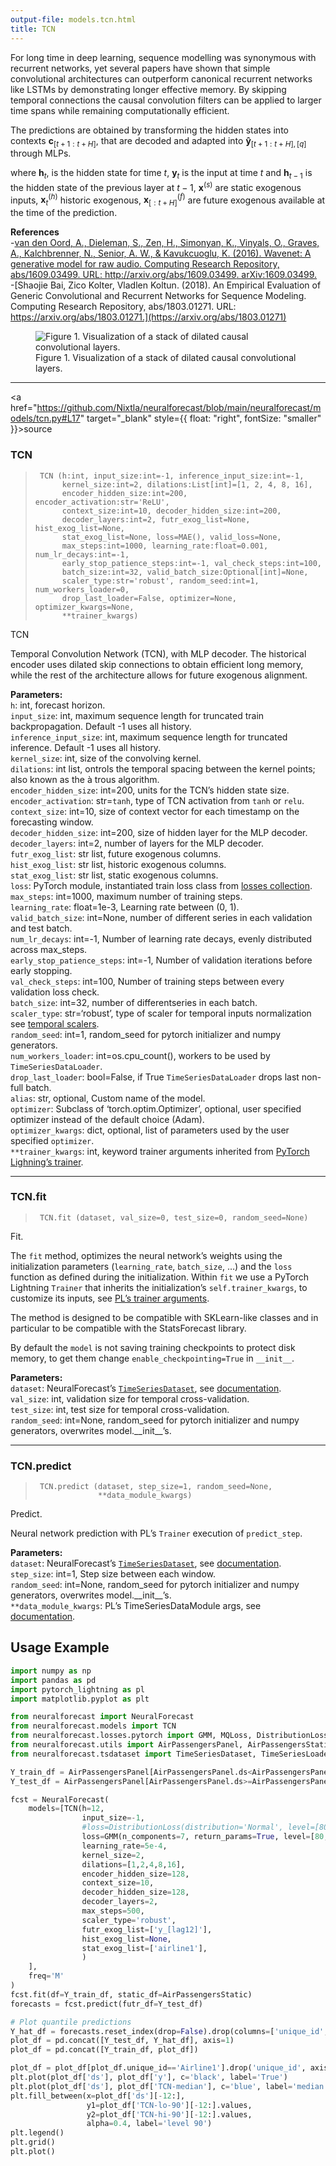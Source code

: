 ```yaml
---
output-file: models.tcn.html
title: TCN
---
```



For long time in deep learning, sequence modelling was synonymous with
recurrent networks, yet several papers have shown that simple
convolutional architectures can outperform canonical recurrent networks
like LSTMs by demonstrating longer effective memory. By skipping
temporal connections the causal convolution filters can be applied to
larger time spans while remaining computationally efficient.

The predictions are obtained by transforming the hidden states into
contexts $\mathbf{c}_{[t+1:t+H]}$, that are decoded and adapted into
$\mathbf{\hat{y}}_{[t+1:t+H],[q]}$ through MLPs.

where $\mathbf{h}_{t}$, is the hidden state for time $t$,
$\mathbf{y}_{t}$ is the input at time $t$ and $\mathbf{h}_{t-1}$ is the
hidden state of the previous layer at $t-1$, $\mathbf{x}^{(s)}$ are
static exogenous inputs, $\mathbf{x}^{(h)}_{t}$ historic exogenous,
$\mathbf{x}^{(f)}_{[:t+H]}$ are future exogenous available at the time
of the prediction.

**References**<br/> -[van den Oord, A., Dieleman, S., Zen, H., Simonyan,
K., Vinyals, O., Graves, A., Kalchbrenner, N., Senior, A. W., &
Kavukcuoglu, K. (2016). Wavenet: A generative model for raw audio.
Computing Research Repository, abs/1609.03499. URL:
http://arxiv.org/abs/1609.03499.
arXiv:1609.03499.](https://arxiv.org/abs/1609.03499)<br/> -[Shaojie Bai,
Zico Kolter, Vladlen Koltun. (2018). An Empirical Evaluation of Generic
Convolutional and Recurrent Networks for Sequence Modeling. Computing
Research Repository, abs/1803.01271. URL:
https://arxiv.org/abs/1803.01271.](https://arxiv.org/abs/1803.01271)<br/>

<figure>
<img src="imgs_models/tcn.png"
alt="Figure 1. Visualization of a stack of dilated causal convolutional layers." />
<figcaption aria-hidden="true">Figure 1. Visualization of a stack of
dilated causal convolutional layers.</figcaption>
</figure>

------------------------------------------------------------------------

<a
href="https://github.com/Nixtla/neuralforecast/blob/main/neuralforecast/models/tcn.py#L17"
target="_blank" style={{ float: "right", fontSize: "smaller" }}>source</a>

### TCN

> ``` text
>  TCN (h:int, input_size:int=-1, inference_input_size:int=-1,
>       kernel_size:int=2, dilations:List[int]=[1, 2, 4, 8, 16],
>       encoder_hidden_size:int=200, encoder_activation:str='ReLU',
>       context_size:int=10, decoder_hidden_size:int=200,
>       decoder_layers:int=2, futr_exog_list=None, hist_exog_list=None,
>       stat_exog_list=None, loss=MAE(), valid_loss=None,
>       max_steps:int=1000, learning_rate:float=0.001, num_lr_decays:int=-1,
>       early_stop_patience_steps:int=-1, val_check_steps:int=100,
>       batch_size:int=32, valid_batch_size:Optional[int]=None,
>       scaler_type:str='robust', random_seed:int=1, num_workers_loader=0,
>       drop_last_loader=False, optimizer=None, optimizer_kwargs=None,
>       **trainer_kwargs)
> ```

TCN

Temporal Convolution Network (TCN), with MLP decoder. The historical
encoder uses dilated skip connections to obtain efficient long memory,
while the rest of the architecture allows for future exogenous
alignment.

**Parameters:**<br/> `h`: int, forecast horizon.<br/> `input_size`: int,
maximum sequence length for truncated train backpropagation. Default -1
uses all history.<br/> `inference_input_size`: int, maximum sequence
length for truncated inference. Default -1 uses all history.<br/>
`kernel_size`: int, size of the convolving kernel.<br/> `dilations`: int
list, ontrols the temporal spacing between the kernel points; also known
as the à trous algorithm.<br/> `encoder_hidden_size`: int=200, units for
the TCN’s hidden state size.<br/> `encoder_activation`: str=`tanh`, type
of TCN activation from `tanh` or `relu`.<br/> `context_size`: int=10,
size of context vector for each timestamp on the forecasting window.<br/>
`decoder_hidden_size`: int=200, size of hidden layer for the MLP
decoder.<br/> `decoder_layers`: int=2, number of layers for the MLP
decoder.<br/> `futr_exog_list`: str list, future exogenous columns.<br/>
`hist_exog_list`: str list, historic exogenous columns.<br/>
`stat_exog_list`: str list, static exogenous columns.<br/> `loss`:
PyTorch module, instantiated train loss class from [losses
collection](https://nixtla.github.io/neuralforecast/losses.pytorch.html).<br/>
`max_steps`: int=1000, maximum number of training steps.<br/>
`learning_rate`: float=1e-3, Learning rate between (0, 1).<br/>
`valid_batch_size`: int=None, number of different series in each
validation and test batch.<br/> `num_lr_decays`: int=-1, Number of
learning rate decays, evenly distributed across max_steps.<br/>
`early_stop_patience_steps`: int=-1, Number of validation iterations
before early stopping.<br/> `val_check_steps`: int=100, Number of
training steps between every validation loss check.<br/> `batch_size`:
int=32, number of differentseries in each batch.<br/> `scaler_type`:
str=‘robust’, type of scaler for temporal inputs normalization see
[temporal
scalers](https://nixtla.github.io/neuralforecast/common.scalers.html).<br/>
`random_seed`: int=1, random_seed for pytorch initializer and numpy
generators.<br/> `num_workers_loader`: int=os.cpu_count(), workers to be
used by `TimeSeriesDataLoader`.<br/> `drop_last_loader`: bool=False, if
True `TimeSeriesDataLoader` drops last non-full batch.<br/> `alias`: str,
optional, Custom name of the model.<br/> `optimizer`: Subclass of
‘torch.optim.Optimizer’, optional, user specified optimizer instead of
the default choice (Adam).<br/> `optimizer_kwargs`: dict, optional, list
of parameters used by the user specified `optimizer`.<br/>
`**trainer_kwargs`: int, keyword trainer arguments inherited from
[PyTorch Lighning’s
trainer](https://pytorch-lightning.readthedocs.io/en/stable/api/pytorch_lightning.trainer.trainer.trainer.html?highlight=trainer).<br/>

------------------------------------------------------------------------

### TCN.fit

> ``` text
>  TCN.fit (dataset, val_size=0, test_size=0, random_seed=None)
> ```

Fit.

The `fit` method, optimizes the neural network’s weights using the
initialization parameters (`learning_rate`, `batch_size`, …) and the
`loss` function as defined during the initialization. Within `fit` we
use a PyTorch Lightning `Trainer` that inherits the initialization’s
`self.trainer_kwargs`, to customize its inputs, see [PL’s trainer
arguments](https://pytorch-lightning.readthedocs.io/en/stable/api/pytorch_lightning.trainer.trainer.trainer.html?highlight=trainer).

The method is designed to be compatible with SKLearn-like classes and in
particular to be compatible with the StatsForecast library.

By default the `model` is not saving training checkpoints to protect
disk memory, to get them change `enable_checkpointing=True` in
`__init__`.

**Parameters:**<br/> `dataset`: NeuralForecast’s
[`TimeSeriesDataset`](https://Nixtla.github.io/neuralforecast/tsdataset.html#timeseriesdataset),
see
[documentation](https://nixtla.github.io/neuralforecast/tsdataset.html).<br/>
`val_size`: int, validation size for temporal cross-validation.<br/>
`test_size`: int, test size for temporal cross-validation.<br/>
`random_seed`: int=None, random_seed for pytorch initializer and numpy
generators, overwrites model.\_\_init\_\_’s.<br/>

------------------------------------------------------------------------

### TCN.predict

> ``` text
>  TCN.predict (dataset, step_size=1, random_seed=None,
>               **data_module_kwargs)
> ```

Predict.

Neural network prediction with PL’s `Trainer` execution of
`predict_step`.

**Parameters:**<br/> `dataset`: NeuralForecast’s
[`TimeSeriesDataset`](https://Nixtla.github.io/neuralforecast/tsdataset.html#timeseriesdataset),
see
[documentation](https://nixtla.github.io/neuralforecast/tsdataset.html).<br/>
`step_size`: int=1, Step size between each window.<br/> `random_seed`:
int=None, random_seed for pytorch initializer and numpy generators,
overwrites model.\_\_init\_\_’s.<br/> `**data_module_kwargs`: PL’s
TimeSeriesDataModule args, see
[documentation](https://pytorch-lightning.readthedocs.io/en/1.6.1/extensions/datamodules.html#using-a-datamodule).

## Usage Example

```python
import numpy as np
import pandas as pd
import pytorch_lightning as pl
import matplotlib.pyplot as plt

from neuralforecast import NeuralForecast
from neuralforecast.models import TCN
from neuralforecast.losses.pytorch import GMM, MQLoss, DistributionLoss
from neuralforecast.utils import AirPassengersPanel, AirPassengersStatic
from neuralforecast.tsdataset import TimeSeriesDataset, TimeSeriesLoader

Y_train_df = AirPassengersPanel[AirPassengersPanel.ds<AirPassengersPanel['ds'].values[-12]] # 132 train
Y_test_df = AirPassengersPanel[AirPassengersPanel.ds>=AirPassengersPanel['ds'].values[-12]].reset_index(drop=True) # 12 test

fcst = NeuralForecast(
    models=[TCN(h=12,
                input_size=-1,
                #loss=DistributionLoss(distribution='Normal', level=[80, 90]),
                loss=GMM(n_components=7, return_params=True, level=[80,90]),
                learning_rate=5e-4,
                kernel_size=2,
                dilations=[1,2,4,8,16],
                encoder_hidden_size=128,
                context_size=10,
                decoder_hidden_size=128,
                decoder_layers=2,
                max_steps=500,
                scaler_type='robust',
                futr_exog_list=['y_[lag12]'],
                hist_exog_list=None,
                stat_exog_list=['airline1'],
                )
    ],
    freq='M'
)
fcst.fit(df=Y_train_df, static_df=AirPassengersStatic)
forecasts = fcst.predict(futr_df=Y_test_df)

# Plot quantile predictions
Y_hat_df = forecasts.reset_index(drop=False).drop(columns=['unique_id','ds'])
plot_df = pd.concat([Y_test_df, Y_hat_df], axis=1)
plot_df = pd.concat([Y_train_df, plot_df])

plot_df = plot_df[plot_df.unique_id=='Airline1'].drop('unique_id', axis=1)
plt.plot(plot_df['ds'], plot_df['y'], c='black', label='True')
plt.plot(plot_df['ds'], plot_df['TCN-median'], c='blue', label='median')
plt.fill_between(x=plot_df['ds'][-12:], 
                 y1=plot_df['TCN-lo-90'][-12:].values,
                 y2=plot_df['TCN-hi-90'][-12:].values,
                 alpha=0.4, label='level 90')
plt.legend()
plt.grid()
plt.plot()
```

